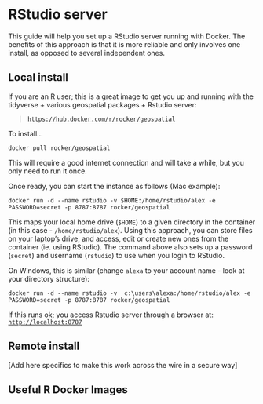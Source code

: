 # RStudio server

This guide will help you set up a RStudio server running with Docker. The
benefits of this approach is that it is more reliable and only involves one
install, as opposed to several independent ones.

## Local install

If you are an R user; this is a great image to get you up and running with the tidyverse + various geospatial packages + Rstudio server:

> [`https://hub.docker.com/r/rocker/geospatial`](https://hub.docker.com/r/rocker/geospatial)

To install...

```
docker pull rocker/geospatial
```

This will require a good internet connection and will take a while, but you
only need to run it once.

Once ready, you can start the instance as follows (Mac example):

```
docker run -d --name rstudio -v $HOME:/home/rstudio/alex -e PASSWORD=secret -p 8787:8787 rocker/geospatial
```

This maps your local home drive (`$HOME`) to a given directory in the container (in this case - `/home/rstudio/alex`). 
Using this approach, you can store files on your laptop's drive, and access, edit or create new ones from the container (ie. using RStudio).
The command above also sets up a password (`secret`) and username (`rstudio`)
to use when you login to RStudio.

On Windows, this is similar (change `alexa` to your account name - look at your directory structure):

```
docker run -d --name rstudio -v  c:\users\alexa:/home/rstudio/alex -e PASSWORD=secret -p 8787:8787 rocker/geospatial
```

If this runs ok; you access Rstudio server through a browser at: [`http://localhost:8787`](http://localhost:8787)

## Remote install

[Add here specifics to make this work across the wire in a secure way]

## Useful R Docker Images


